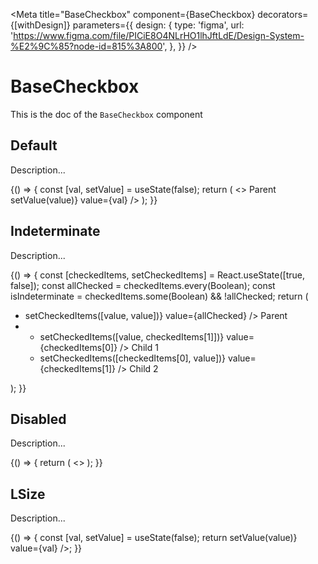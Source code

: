 <!--- Button.stories.mdx --->


<Meta
  title="BaseCheckbox"
  component={BaseCheckbox}
  decorators={[withDesign]}
  parameters={{
    design: {
      type: 'figma',
      url: 'https://www.figma.com/file/PICiE8O4NLrHO1lhJftLdE/Design-System-%E2%9C%85?node-id=815%3A800',
    },
  }}
/>

# BaseCheckbox

This is the doc of the `BaseCheckbox` component

## Default

Description...

<Canvas>
  <Story name="default">
    {() => {
      const [val, setValue] = useState(false);
      return (
        <>
          <label htmlFor="default">Parent</label>
          <BaseCheckbox id="default" name="default" onValueChange={(value) => setValue(value)} value={val} />
        </>
      );
    }}
  </Story>
</Canvas>

## Indeterminate

Description...

<Canvas>
  <Story name="indeterminate">
    {() => {
      const [checkedItems, setCheckedItems] = React.useState([true, false]);
      const allChecked = checkedItems.every(Boolean);
      const isIndeterminate = checkedItems.some(Boolean) && !allChecked;
      return (
        <ul>
          <li>
            <BaseCheckbox
              id="parent"
              name="parent"
              indeterminate={isIndeterminate}
              onValueChange={(value) => setCheckedItems([value, value])}
              value={allChecked}
            />
            <label htmlFor="parent">Parent</label>
          </li>
          <li>
            <ul>
              <li>
                <BaseCheckbox
                  id="child1"
                  name="child1"
                  onValueChange={(value) => setCheckedItems([value, checkedItems[1]])}
                  value={checkedItems[0]}
                />
                <label htmlFor="child1">Child 1</label>
              </li>
              <li>
                <BaseCheckbox
                  id="child2"
                  name="child2"
                  onValueChange={(value) => setCheckedItems([checkedItems[0], value])}
                  value={checkedItems[1]}
                />
                <label htmlFor="child2">Child 2</label>
              </li>
            </ul>
          </li>
        </ul>
      );
    }}
  </Story>
</Canvas>

## Disabled

Description...

<Canvas>
  <Story name="disabled">
    {() => {
      return (
        <>
          <BaseCheckbox name="disabled-unchecked" disabled />
          <BaseCheckbox name="disabled-indeterminate" disabled indeterminate />
          <BaseCheckbox name="disabled-checked" disabled value={true} />
        </>
      );
    }}
  </Story>
</Canvas>

## LSize

Description...

<Canvas>
  <Story name="LSize">
    {() => {
      const [val, setValue] = useState(false);
      return <BaseCheckbox name="LSize" size="L" onValueChange={(value) => setValue(value)} value={val} />;
    }}
  </Story>
</Canvas>
